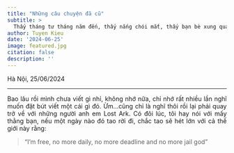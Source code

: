 ```yaml
---
title: "Những câu chuyện đã cũ"
subtitle: >
  Thấy tháng tư tháng năm đến, thấy nắng chói mắt, thấy bạn bè xung quanh hối hả nhanh chóng, bất giác cũng hối thúc bản thân nhanh theo nhịp của họ, lòng thì mơ hồ do dự, nửa muốn nửa lại không…
author: Tuyen Kieu
date: '2024-06-25'
image: featured.jpg
citation: false
description: ''
---
```


<p style="text-align:justify">Hà Nội, 25/06/2024</p>

---

<p style="text-align:justify">Bao lâu rồi mình chưa viết gì nhỉ, không nhớ nữa, chỉ nhớ rất nhiều lần nghĩ muốn đặt bút viết một cái gì đó. Ừm...cũng chỉ là nghĩ thôi rồi lại phải quay trở về với những người anh em Lost Ark. Có đôi lúc, tôi hay nói với mấy thằng bạn, nếu một ngày nào đó tao rời đi, chắc tao sẽ hét lớn với cả thế giới này rằng:</p>

> "I'm free, no more daily, no more deadline and no more jail god"

<p style="text-align:justify"></p>

